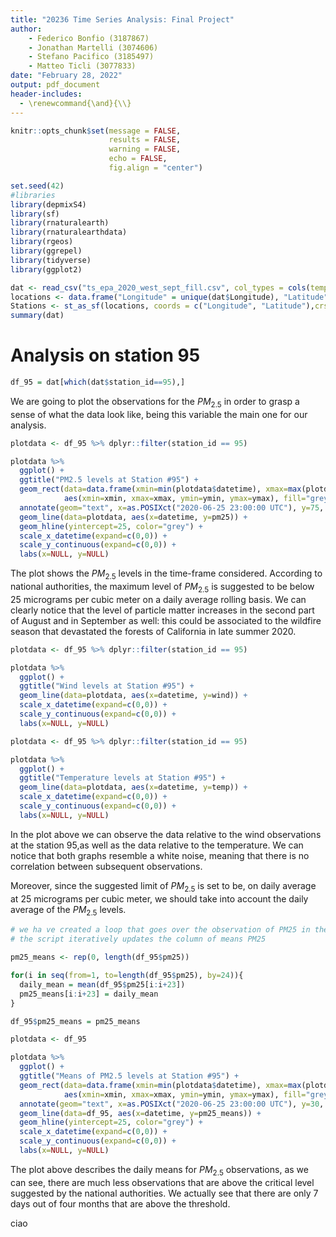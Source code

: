 ```yaml
---
title: "20236 Time Series Analysis: Final Project"
author:
    - Federico Bonfio (3187867)
    - Jonathan Martelli (3074606)
    - Stefano Pacifico (3185497)
    - Matteo Ticli (3077833)
date: "February 28, 2022"
output: pdf_document
header-includes: 
  - \renewcommand{\and}{\\}
---
```


```r
knitr::opts_chunk$set(message = FALSE,
                      results = FALSE,
                      warning = FALSE,
                      echo = FALSE,
                      fig.align = "center")

set.seed(42)
#libraries
library(depmixS4)
library(sf)
library(rnaturalearth)
library(rnaturalearthdata)
library(rgeos)
library(ggrepel)
library(tidyverse)
library(ggplot2)
```

```r
dat <- read_csv("ts_epa_2020_west_sept_fill.csv", col_types = cols(temp = col_double(), wind = col_double()))
locations <- data.frame("Longitude" = unique(dat$Longitude), "Latitude" = unique(dat$Latitude), labels = 1:10)
Stations <- st_as_sf(locations, coords = c("Longitude", "Latitude"),crs = 4326)
summary(dat)
```
# Analysis on station 95
```r
df_95 = dat[which(dat$station_id==95),]
```
We are going to plot the observations for the $PM_{2.5}$ in order to grasp a sense of what the data look like, being this variable the main one for our analysis. 

```r
plotdata <- df_95 %>% dplyr::filter(station_id == 95)

plotdata %>% 
  ggplot() + 
  ggtitle("PM2.5 levels at Station #95") +
  geom_rect(data=data.frame(xmin=min(plotdata$datetime), xmax=max(plotdata$datetime), ymin=25, ymax=max(plotdata$pm25)),
            aes(xmin=xmin, xmax=xmax, ymin=ymin, ymax=ymax), fill="grey", alpha=.4) +
  annotate(geom="text", x=as.POSIXct("2020-06-25 23:00:00 UTC"), y=75, label="Dangerous PM2.5 level Area", color="dark grey") +
  geom_line(data=plotdata, aes(x=datetime, y=pm25)) + 
  geom_hline(yintercept=25, color="grey") + 
  scale_x_datetime(expand=c(0,0)) +
  scale_y_continuous(expand=c(0,0)) +
  labs(x=NULL, y=NULL)
```
The plot shows the $PM_{2.5}$ levels in the time-frame considered. According to national authorities, the maximum level of $PM_{2.5}$ is suggested to be below 25 micrograms per cubic meter on a daily average rolling basis. We can clearly notice that the level of particle matter increases in the second part of August and in September as well: this could be associated to the wildfire season that devastated the forests of California in late summer 2020. 

```r
plotdata <- df_95 %>% dplyr::filter(station_id == 95)

plotdata %>% 
  ggplot() + 
  ggtitle("Wind levels at Station #95") +
  geom_line(data=plotdata, aes(x=datetime, y=wind)) + 
  scale_x_datetime(expand=c(0,0)) +
  scale_y_continuous(expand=c(0,0)) +
  labs(x=NULL, y=NULL)
```

```r
plotdata <- df_95 %>% dplyr::filter(station_id == 95)

plotdata %>% 
  ggplot() + 
  ggtitle("Temperature levels at Station #95") +
  geom_line(data=plotdata, aes(x=datetime, y=temp)) + 
  scale_x_datetime(expand=c(0,0)) +
  scale_y_continuous(expand=c(0,0)) +
  labs(x=NULL, y=NULL)
```
In the plot above we can observe the data relative to the wind observations at the station 95,as well as the data relative to the temperature. We can notice that both graphs resemble a white noise, meaning that there is no correlation between subsequent observations. 

Moreover, since the suggested limit of $PM_{2.5}$ is set to be, on daily average at 25 micrograms per cubic meter, we should take into account the daily average of the $PM_{2.5}$ levels. 
```r
# we ha ve created a loop that goes over the observation of PM25 in the subset of the main dataset
# the script iteratively updates the column of means PM25

pm25_means <- rep(0, length(df_95$pm25))

for(i in seq(from=1, to=length(df_95$pm25), by=24)){
  daily_mean = mean(df_95$pm25[i:i+23])
  pm25_means[i:i+23] = daily_mean
}

df_95$pm25_means = pm25_means
```

```r
plotdata <- df_95

plotdata %>% 
  ggplot() + 
  ggtitle("Means of PM2.5 levels at Station #95") +
  geom_rect(data=data.frame(xmin=min(plotdata$datetime), xmax=max(plotdata$datetime), ymin=25, ymax=max(plotdata$pm25_means)),
            aes(xmin=xmin, xmax=xmax, ymin=ymin, ymax=ymax), fill="grey", alpha=.4) +
  annotate(geom="text", x=as.POSIXct("2020-06-25 23:00:00 UTC"), y=30, label="Dangerous PM2.5 level Area", color="dark grey") +
  geom_line(data=df_95, aes(x=datetime, y=pm25_means)) + 
  geom_hline(yintercept=25, color="grey") + 
  scale_x_datetime(expand=c(0,0)) +
  scale_y_continuous(expand=c(0,0)) +
  labs(x=NULL, y=NULL)
```
The plot above describes the daily means for $PM_{2.5}$ observations, as we can see, there are much less observations that are above the critical level suggested by the national authorities. We actually see that there are only 7 days out of four months that are above the threshold.

ciao

